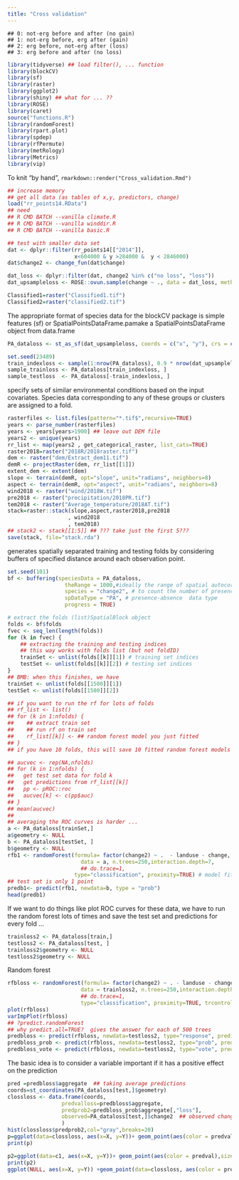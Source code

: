 ```yaml
---
title: "Cross validation"
---
```


```
## 0: not-erg before and after (no gain)
## 1: not-erg before, erg after (gain)
## 2: erg before, not-erg after (loss)
## 3: erg before and after (no loss)
```

```r
library(tidyverse) ## load filter(), ... function
library(blockCV)
library(sf)
library(raster)
library(ggplot2)
library(shiny) ## what for ... ??
library(ROSE)
library(caret)
source("functions.R")
library(randomForest)
library(rpart.plot)
library(spdep)
library(rfPermute)
library(metRology)
library(Metrics)
library(vip)
```

To knit "by hand", `rmarkdown::render("Cross_validation.Rmd")`

```r
## increase memory
## get all data (as tables of x,y, predictors, change)
load("rr_points14.RData")
## need
## R CMD BATCH --vanilla climate.R
## R CMD BATCH --vanilla winddir.R
## R CMD BATCH --vanilla basic.R

## test with smaller data set
dat <- dplyr::filter(rr_points14[["2014"]],
                     x<604000 & y >284000 &  y < 2846000)
dat$change2 <- change_fun(dat$change)

```

```r
dat_loss <- dplyr::filter(dat, change2 %in% c("no loss", "loss"))
dat_upsampleloss <- ROSE::ovun.sample(change ~ ., data = dat_loss, method = "both", N=1500)$data
```

```r
Classified1=raster("Classified1.tif")
Classified2=raster("classified2.tif")
```
The appropriate format of species data for the blockCV package is simple features (sf) or SpatialPointsDataFrame.pamake a SpatialPointsDataFrame object from data.frame
```r
PA_dataloss <- st_as_sf(dat_upsampleloss, coords = c("x", "y"), crs = crs(Classified1))
```

```r
set.seed(23489)
train_indexloss <- sample(1:nrow(PA_dataloss), 0.9 * nrow(dat_upsampleloss))
sample_trainloss <- PA_dataloss[train_indexloss, ]
sample_testloss  <- PA_dataloss[-train_indexloss, ]
```
specify sets of similar environmental conditions based on the input covariates. Species data corresponding to any of these groups or clusters are assigned to a fold.
```r
rasterfiles <- list.files(pattern="*.tif$",recursive=TRUE)
years <- parse_number(rasterfiles)
years <- years[years>1900] ## leave out DEM file
years2 <- unique(years)
rr_list <- map(years2 , get_categorical_raster, list_cats=TRUE)
raster2018=raster("2018R/2018raster.tif")
dem <- raster("dem/Extract_dem11.tif")
demR <- projectRaster(dem, rr_list[[1]])
extent_dem <- extent(dem)
slope <- terrain(demR, opt="slope", unit="radians", neighbors=8)
aspect <- terrain(demR, opt="aspect", unit="radians", neighbors=8)
wind2018 <- raster("wind/2018W.tif")
pre2018 <- raster("precipitation/2018PR.tif")
tem2018 <- raster("Average_temperature/2018AT.tif")
stack=raster::stack(slope,aspect,raster2018,pre2018
                   , wind2018
                   , tem2018)
## stack2 <- stack[[1:5]] ## ??? take just the first 5???
save(stack, file="stack.rda")
```
generates spatially separated training and testing folds by considering buffers of specified distance around each observation point. 
```r
set.seed(101)
bf <- buffering(speciesData = PA_dataloss,
                  theRange = 1000,#ideally the range of spatial autocorrelation
                  species = "change2", # to count the number of presences and absences/backgrounds
                  spDataType = "PA", # presence-absence  data type
                  progress = TRUE)
```

```r
# extract the folds (list)SpatialBlock object 
folds <- bf$folds
fvec <- seq_len(length(folds))
for (k in fvec) {
    ## extracting the training and testing indices
    ## this way works with folds list (but not foldID)
    trainSet <- unlist(folds[[k]][1]) # training set indices
    testSet <- unlist(folds[[k]][2]) # testing set indices
}
## BMB: when this finishes, we have
trainSet <- unlist(folds[[1500]][1])
testSet <- unlist(folds[[1500]][2])

## if you want to run the rf for lots of folds
## rf_list <- list()
## for (k in 1:nfolds) {
##    ## extract train set
##    ## run rf on train set
##    rf_list[[k]] <- ## random forest model you just fitted
## }
## if you have 10 folds, this will save 10 fitted random forest models

## aucvec <- rep(NA,nfolds)
## for (k in 1:nfolds) {
##   get test set data for fold k
##   get predictions from rf_list[[k]]
##   pp <- pROC::roc
##   aucvec[k] <- c(pp$auc)
## }
## mean(aucvec)
##
## averaging the ROC curves is harder ...
a <- PA_dataloss[trainSet,]
a$geometry <- NULL
b <- PA_dataloss[testSet, ]
b$geometry <- NULL
rfb1 <- randomForest(formula= factor(change2) ~ .  - landuse - change,
                       data = a, n.trees=250,interaction.depth=7,
                       ## do.trace=1,
                     type="classification", proximity=TRUE) # model fitting on training set
## test set is only 1 point
predb1<- predict(rfb1, newdata=b, type = "prob")
head(predb1)

```
If we want to do things like plot ROC curves for these data, we have to run the random forest lots of times and save the test set and predictions for every fold ...
```r

trainloss2 <- PA_dataloss[train,]
testloss2 <- PA_dataloss[test, ]
trainloss2$geometry <- NULL
testloss2$geometry <- NULL
```
Random forest
```r
rfbloss <- randomForest(formula= factor(change2) ~ . - landuse - change,
                       data = trainloss2, n.trees=250,interaction.depth=7,
                       ## do.trace=1,
                       type="classification", proximity=TRUE, trcontrol=numFolds)
plot(rfbloss)
varImpPlot(rfbloss)
## ?predict.randomForest
## why predict.all=TRUE?  gives the answer for each of 500 trees
predbloss <- predict(rfbloss, newdata=testloss2, type="response", predict.all=TRUE)
predbloss_prob <- predict(rfbloss, newdata=testloss2, type="prob", predict.all=TRUE)
predbloss_vote <- predict(rfbloss, newdata=testloss2, type="vote", predict.all=TRUE)
```
The basic idea is to consider a variable important if it has a positive effect on the prediction 
```r
pred =predbloss$aggregate  ## taking average predictions
coords=st_coordinates(PA_dataloss[test,]$geometry)
clossloss <- data.frame(coords,
                 predvalloss=predbloss$aggregate,
                 predprob2=predbloss_prob$aggregate[,"loss"],
                 observed=PA_dataloss[test,]$change2  ## observed change
                 )
hist(clossloss$predprob2,col="gray",breaks=20)
p=ggplot(data=clossloss, aes(x=X, y=Y))+ geom_point(aes(color = predvalloss),size=5)
print(p)

p2=ggplot(data=c1, aes(x=X, y=Y))+ geom_point(aes(color = predval),size=5)+theme_bw()
print(p2)
ggplot(NULL, aes(x=X, y=Y)) +geom_point(data=clossloss, aes(color = predval))+geom_point(data=c1, aes(color = predvalloss))
```






